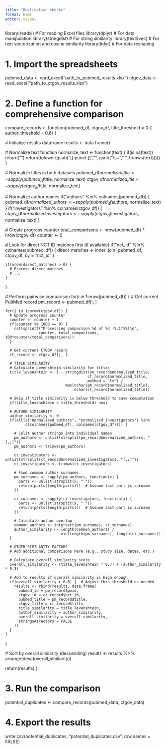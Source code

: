 ```yaml
---
title: "Duplication checks"
format: html
editor: visual
---
```


library(readxl)      # For reading Excel files
library(dplyr)       # For data manipulation
library(stringdist)  # For string similarity
library(text2vec)    # For text vectorization and cosine similarity
library(tidyr)       # For data reshaping

# 1. Import the spreadsheets
pubmed_data <- read_excel("path_to_pubmed_results.xlsx")
ctgov_data <- read_excel("path_to_ctgov_results.xlsx")

# 2. Define a function for comprehensive comparison
compare_records <- function(pubmed_df, ctgov_df, 
                           title_threshold = 0.7,
                           author_threshold = 0.6) {
  
  # Initialize results dataframe
  results <- data.frame()
  
  # Normalize text function
  normalize_text <- function(text) {
    if(is.na(text)) return("")
    return(tolower(gsub("[[:punct:]]", "", gsub("\\s+", " ", trimws(text)))))
  }
  
  # Normalize titles in both datasets
  pubmed_df$normalized_title <- sapply(pubmed_df$title, normalize_text)
  ctgov_df$normalized_title <- sapply(ctgov_df$title, normalize_text)
  
  # Normalize author names
  if("authors" %in% colnames(pubmed_df)) {
    pubmed_df$normalized_authors <- sapply(pubmed_df$authors, normalize_text)
  }
  if("investigators" %in% colnames(ctgov_df)) {
    ctgov_df$normalized_investigators <- sapply(ctgov_df$investigators, normalize_text)
  }
  
  # Create progress counter
  total_comparisons <- nrow(pubmed_df) * nrow(ctgov_df)
  counter <- 0
  
  # Look for direct NCT ID matches first (if available)
  if("nct_id" %in% colnames(pubmed_df)) {
    direct_matches <- inner_join(
      pubmed_df, 
      ctgov_df, 
      by = "nct_id"
    )
    
    if(nrow(direct_matches) > 0) {
      # Process direct matches
      # ...
    }
  }
  
  # Perform pairwise comparison
  for(i in 1:nrow(pubmed_df)) {
    # Get current PubMed record
    pm_record <- pubmed_df[i, ]
    
    for(j in 1:nrow(ctgov_df)) {
      # Update progress counter
      counter <- counter + 1
      if(counter %% 1000 == 0) {
        cat(sprintf("Processing comparison %d of %d (%.1f%%)\n", 
                   counter, total_comparisons, 100*counter/total_comparisons))
      }
      
      # Get current CTGOV record
      ct_record <- ctgov_df[j, ]
      
      # TITLE SIMILARITY
      # Calculate Levenshtein similarity for titles
      title_levenshtein <- 1 - stringdist(pm_record$normalized_title, 
                                         ct_record$normalized_title, 
                                         method = "lv") / 
                               max(nchar(pm_record$normalized_title), 
                                   nchar(ct_record$normalized_title))
      
      # Skip if title similarity is below threshold to save computation
      if(title_levenshtein < title_threshold) next
      
      # AUTHOR SIMILARITY
      author_similarity <- 0
      if(all(c("normalized_authors", "normalized_investigators") %in% 
             c(colnames(pubmed_df), colnames(ctgov_df)))) {
        
        # Split author strings into individual names
        pm_authors <- unlist(strsplit(pm_record$normalized_authors, "[,;]"))
        pm_authors <- trimws(pm_authors)
        
        ct_investigators <- unlist(strsplit(ct_record$normalized_investigators, "[,;]"))
        ct_investigators <- trimws(ct_investigators)
        
        # Find common author surnames
        pm_surnames <- sapply(pm_authors, function(x) {
          parts <- unlist(strsplit(x, " "))
          return(parts[length(parts)])  # Assume last part is surname
        })
        
        ct_surnames <- sapply(ct_investigators, function(x) {
          parts <- unlist(strsplit(x, " "))
          return(parts[length(parts)])  # Assume last part is surname
        })
        
        # Calculate author overlap
        common_authors <- intersect(pm_surnames, ct_surnames)
        author_similarity <- length(common_authors) / 
                             min(length(pm_surnames), length(ct_surnames))
      }
      
      # OTHER SIMILARITY FACTORS
      # Add additional comparisons here (e.g., study size, dates, etc.)
      
      # Calculate overall similarity score
      overall_similarity <- (title_levenshtein * 0.7) + (author_similarity * 0.3)
      
      # Add to results if overall similarity is high enough
      if(overall_similarity > 0.6) {  # Adjust this threshold as needed
        results <- rbind(results, data.frame(
          pubmed_id = pm_record$pmid,
          ctgov_id = ct_record$nct_id,
          pubmed_title = pm_record$title,
          ctgov_title = ct_record$title,
          title_similarity = title_levenshtein,
          author_similarity = author_similarity,
          overall_similarity = overall_similarity,
          stringsAsFactors = FALSE
        ))
      }
    }
  }
  
  # Sort by overall similarity (descending)
  results <- results %>% arrange(desc(overall_similarity))
  
  return(results)
}

# 3. Run the comparison
potential_duplicates <- compare_records(pubmed_data, ctgov_data)

# 4. Export the results
write.csv(potential_duplicates, "potential_duplicates.csv", row.names = FALSE)


